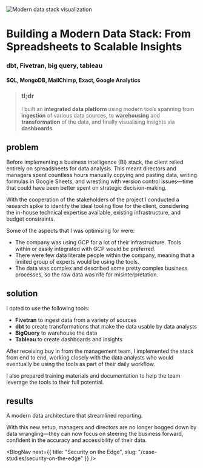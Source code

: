 
<Image
  src={biStackCover}
  alt="Modern data stack visualization"
  className="object-cover aspect-video"
  priority
/>

# Building a Modern Data Stack: From Spreadsheets to Scalable Insights
### dbt, Fivetran, big query, tableau
#### SQL, MongoDB, MailChimp, Exact, Google Analytics

>### tl;dr
>I built an **integrated data platform** using modern tools spanning from **ingestion** of various data sources, to **warehousing** and **transformation** of the data, and finally visualising insights via **dashboards**.

## problem
Before implementing a business intelligence (BI) stack, the client relied entirely on spreadsheets for data analysis. This meant directors and managers spent countless hours manually copying and pasting data, writing formulas in Google Sheets, and wrestling with version control issues—time that could have been better spent on strategic decision-making.

With the cooperation of the stakeholders of the project I conducted a research spike to identify the ideal tooling flow for the client, considering the in-house technical expertise available, existing infrastructure, and budget constraints. 

Some of the aspects that I was optimising for were:
- The company was using GCP for a lot of their infrastructure. Tools within or easily integrated with GCP would be preferred.
- There were few data literate people within the company, meaning that a limited group of experts would be using the tools.
- The data was complex and described some pretty complex business processes, so the raw data was rife for misinterpretation.

## solution
I opted to use the following tools:
- **Fivetran** to ingest data from a variety of sources
- **dbt** to create transformations that make the data usable by data analysts
- **BigQuery** to warehouse the data
- **Tableau** to create dashboards and insights

<ZoomImage
  src={flow}
  alt="Modern data stack visualization"
  caption="Data flow diagram, showing how the data gets from source to chart"
/>

After receiving buy in from the management team, I implemented the stack from end to end, working closely with the data analysts who would eventually be using the tools as part of their daily workflow.

I also prepared training materials and documentation to help the team leverage the tools to their full potential.

## results
A modern data architecture that streamlined reporting.

With this new setup, managers and directors are no longer bogged down by data wrangling—they can now focus on steering the business forward, confident in the accuracy and accessibility of their data.

<ContactBanner />

<BlogNav 
  next={{ title: "Security on the Edge", slug: "/case-studies/security-on-the-edge" }} 
/>